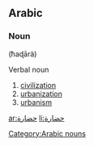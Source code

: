 ==Arabic==

===Noun===
'''{{Arab|حَضَارَة}}''' (ħaɖārä)
;Verbal noun

# [[civilization]]
# [[urbanization]]
# [[urbanism]]

[[Category:Arabic nouns]]

[[ar:حضارة]]
[[li:حضارة]]